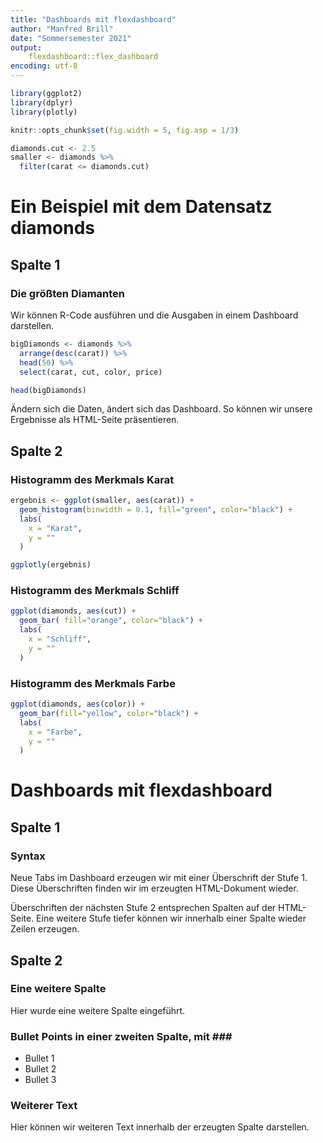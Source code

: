 ```yaml
---
title: "Dashboards mit flexdashboard"
author: "Manfred Brill"
date: "Sommersemester 2021"
output: 
    flexdashboard::flex_dashboard
encoding: utf-8
---
```


```r
library(ggplot2)
library(dplyr)
library(plotly)

knitr::opts_chunk$set(fig.width = 5, fig.asp = 1/3)

diamonds.cut <- 2.5
smaller <- diamonds %>%
  filter(carat <= diamonds.cut)
```


# Ein Beispiel mit dem Datensatz diamonds

## Spalte 1

### Die größten Diamanten
Wir können R-Code ausführen und die Ausgaben in einem Dashboard darstellen.

```r
bigDiamonds <- diamonds %>% 
  arrange(desc(carat)) %>% 
  head(50) %>% 
  select(carat, cut, color, price)

head(bigDiamonds)
```

Ändern sich die Daten, ändert sich das Dashboard. So können wir unsere Ergebnisse
als HTML-Seite präsentieren.

## Spalte 2
### Histogramm des Merkmals Karat

```r
ergebnis <- ggplot(smaller, aes(carat)) + 
  geom_histogram(binwidth = 0.1, fill="green", color="black") +
  labs(
    x = "Karat",
    y = ""
  )

ggplotly(ergebnis)
```

### Histogramm des Merkmals Schliff

```r
ggplot(diamonds, aes(cut)) + 
  geom_bar( fill="orange", color="black") +
  labs(
    x = "Schliff",
    y = ""
  )
```

### Histogramm des Merkmals Farbe

```r
ggplot(diamonds, aes(color)) + 
  geom_bar(fill="yellow", color="black") +
  labs(
    x = "Farbe",
    y = ""
  )
```

# Dashboards mit flexdashboard

## Spalte 1

### Syntax
Neue Tabs im Dashboard erzeugen wir mit einer Überschrift der Stufe 1. Diese
Überschriften finden wir im erzeugten HTML-Dokument wieder.

Überschriften der nächsten Stufe 2 entsprechen Spalten auf der HTML-Seite. Eine weitere Stufe
tiefer können wir innerhalb einer Spalte wieder Zeilen erzeugen.

## Spalte 2

### Eine weitere Spalte
Hier wurde eine weitere Spalte eingeführt.

### Bullet Points in einer zweiten Spalte, mit *###*
- Bullet 1
- Bullet 2
- Bullet 3

### Weiterer Text
Hier können wir weiteren Text innerhalb der erzeugten Spalte darstellen.